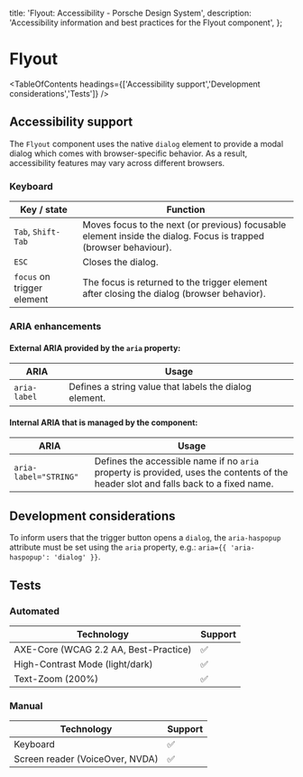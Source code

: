 
  title: 'Flyout: Accessibility - Porsche Design System',
  description: 'Accessibility information and best practices for the Flyout component',
};

# Flyout <ComponentStatus tagName="p-flyout"></ComponentStatus>

<TableOfContents headings={['Accessibility support','Development considerations','Tests']} />

## Accessibility support

The `Flyout` component uses the native `dialog` element to provide a modal dialog which comes with browser-specific
behavior. As a result, accessibility features may vary across different browsers.

### Keyboard

| Key / state                | Function                                                                                                         |
| -------------------------- | ---------------------------------------------------------------------------------------------------------------- |
| `Tab`, `Shift-Tab`         | Moves focus to the next (or previous) focusable element inside the dialog. Focus is trapped (browser behaviour). |
| `ESC`                      | Closes the dialog.                                                                                               |
| `focus` on trigger element | The focus is returned to the trigger element after closing the dialog (browser behavior).                        |

### ARIA enhancements

#### External **ARIA** provided by the `aria` property:

| ARIA         | Usage                                                  |
| ------------ | ------------------------------------------------------ |
| `aria-label` | Defines a string value that labels the dialog element. |

#### Internal **ARIA** that is managed by the component:

| ARIA                  | Usage                                                                                                                               |
| --------------------- | ----------------------------------------------------------------------------------------------------------------------------------- |
| `aria-label="STRING"` | Defines the accessible name if no `aria` property is provided, uses the contents of the header slot and falls back to a fixed name. |

## Development considerations

To inform users that the trigger button opens a `dialog`, the `aria-haspopup` attribute must be set using the `aria`
property, e.g.: `aria={{ 'aria-haspopup': 'dialog' }}`.

## Tests

### Automated

| Technology                            | Support |
| ------------------------------------- | ------- |
| AXE-Core (WCAG 2.2 AA, Best-Practice) | ✅      |
| High-Contrast Mode (light/dark)       | ✅      |
| Text-Zoom (200%)                      | ✅      |

### Manual

| Technology                      | Support |
| ------------------------------- | ------- |
| Keyboard                        | ✅      |
| Screen reader (VoiceOver, NVDA) | ✅      |
